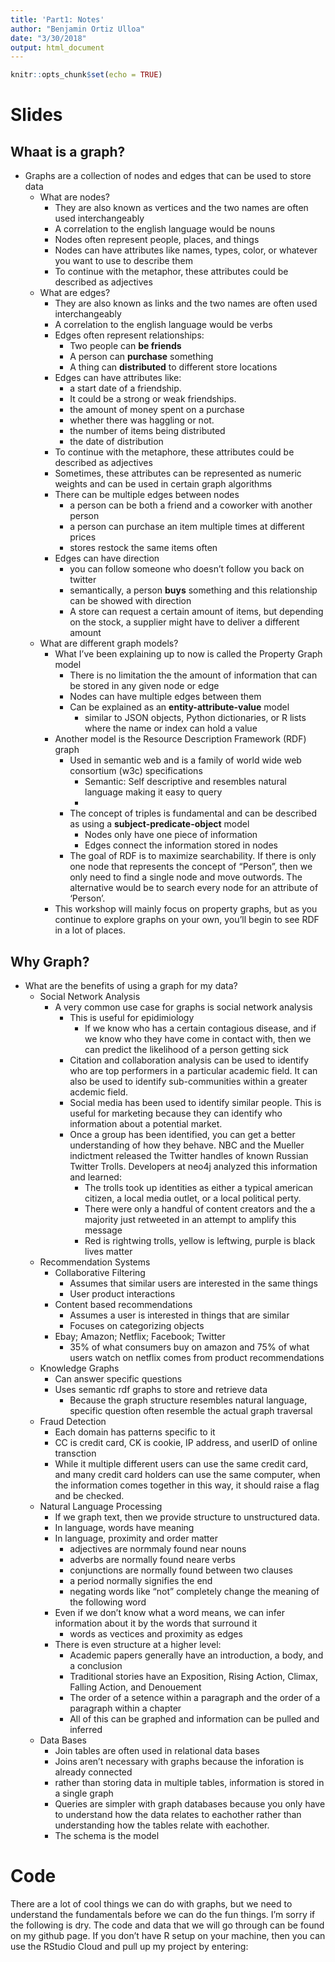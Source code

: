 ```yaml
---
title: 'Part1: Notes'
author: "Benjamin Ortiz Ulloa"
date: "3/30/2018"
output: html_document
---
```


```r
knitr::opts_chunk$set(echo = TRUE)
```

# Slides

## Whaat is a graph?

* Graphs are a collection of nodes and edges that can be used to store data
    + What are nodes?
        - They are also known as vertices and the two names are often used interchangeably 
        - A correlation to the english language would be nouns
        - Nodes often represent people, places, and things
        - Nodes can have attributes like names, types, color, or whatever you want to use to describe them
        - To continue with the metaphor, these attributes could be described as adjectives
    + What are edges?
        - They are also known as links and the two names are often used interchangeably
        - A correlation to the english language would be verbs
        - Edges often represent relationships:
            + Two people can **be friends**
            + A person can **purchase** something
            + A thing can **distributed** to different store locations
        - Edges can have attributes like:
            + a start date of a friendship. 
            + It could be a strong or weak friendships.
            + the amount of money spent on a purchase
            + whether there was haggling or not.
            + the number of items being distributed
            + the date of distribution
        - To continue with the metaphore, these attributes could be described as adjectives
        - Sometimes, these attributes can be represented as numeric weights and can be used in certain graph algorithms
        - There can be multiple edges between nodes
            + a person can be both a friend and a coworker with another person
            + a person can purchase an item multiple times at different prices
            + stores restock the same items often
        - Edges can have direction
            + you can follow someone who doesn't follow you back on twitter
            + semantically, a person **buys** something and this relationship can be showed with direction
            + A store can request a certain amount of items, but depending on the stock, a supplier might have to deliver a different amount
    + What are different graph models?
        - What I've been explaining up to now is called the Property Graph model
            + There is no limitation the the amount of information that can be stored in any given node or edge
            + Nodes can have multiple edges between them
            + Can be explained as an **entity-attribute-value** model
                + similar to JSON objects, Python dictionaries, or R lists where the name or index can hold a value
        - Another model is the Resource Description Framework (RDF) graph
            + Used in semantic web and is a family of world wide web consortium (w3c) specifications
                - Semantic: Self descriptive and resembles natural language making it easy to query
                - 
            + The concept of triples is fundamental and can be described as using a **subject-predicate-object** model
                + Nodes only have one piece of information
                + Edges connect the information stored in nodes
            + The goal of RDF is to maximize searchability. If there is only one node that represents the concept of "Person", then we only need to find a single node and move outwords. The alternative would be to search every node for an attribute of 'Person'.
        - This workshop will mainly focus on property graphs, but as you continue to explore graphs on your own, you'll begin to see RDF in a lot of places.
        
## Why Graph?

* What are the benefits of using a graph for my data?
    + Social Network Analysis
        - A very common use case for graphs is social network analysis
            + This is useful for epidimiology
                - If we know who has a certain contagious disease, and if we know who they have come in contact with, then we can predict the likelihood of a person getting sick
            + Citation and collaboration analysis can be used to identify who are top performers in a particular academic field. It can also be used to identify sub-communities within a greater acdemic field. 
            + Social media has been used to identify similar people. This is useful for marketing because they can identify who information about a potential market. 
            + Once a group has been identified, you can get a better understanding of how they behave. NBC and the Mueller indictment released the Twitter handles of known Russian Twitter Trolls. Developers at neo4j analyzed this information and learned:
                - The trolls took up identities as either a typical american citizen, a local media outlet, or a local political perty.
                - There were only a handful of content creators and the a majority just retweeted in an attempt to amplify this message
                - Red is rightwing trolls, yellow is leftwing, purple is black lives matter
    + Recommendation Systems
        - Collaborative Filtering
            + Assumes that similar users are interested in the same things
            + User product interactions
        - Content based recommendations
            + Assumes a user is interested in things that are similar
            + Focuses on categorizing objects
        - Ebay; Amazon; Netflix; Facebook; Twitter
            + 35% of what consumers buy on amazon and 75% of what users watch on netflix comes from product recommendations
    + Knowledge Graphs
        - Can answer specific questions    
        - Uses semantic rdf graphs to store and retrieve data
            + Because the graph structure resembles natural language, specific question often resemble the actual graph traversal
    + Fraud Detection
        - Each domain has patterns specific to it
        - CC is credit card, CK is cookie, IP address, and userID of online transction
        - While it multiple different users can use the same credit card, and many credit card holders can use the same computer, when the information comes together in this way, it should raise a flag and be checked. 
    + Natural Language Processing
        - If we graph text, then we provide structure to unstructured data.
        - In language, words have meaning
        - In language, proximity and order matter
            + adjectives are normmaly found near nouns
            + adverbs are normally found neare verbs
            + conjunctions are normally found between two clauses
            + a period normally signifies the end
            + negating words like "not" completely change the meaning of the following word
        - Even if we don't know what a word means, we can infer information about it by the words that surround it
            + words as vectices and proximity as edges
        - There is even structure at a higher level:
            + Academic papers generally have an introduction, a body, and a conclusion
            + Traditional stories have an Exposition, Rising Action, Climax, Falling Action, and Denouement
            + The order of a setence within a paragraph and the order of a paragraph within a chapter
            + All of this can be graphed and information can be pulled and inferred
    + Data Bases
        + Join tables are often used in relational data bases
        + Joins aren't necessary with graphs because the inforation is already connected
        + rather than storing data in multiple tables, information is stored in a single graph
        + Queries are simpler with graph databases because you only have to understand how the data relates to eachother rather than understanding how the tables relate with eachother.
        + The schema is the model

# Code

There are a lot of cool things we can do with graphs, but we need to understand the fundamentals before we can do the fun things. I'm sorry if the following is dry. The code and data that we will go through can be found on my github page. If you don't have R setup on your machine, then you can use the RStudio Cloud and pull up my project by entering:
